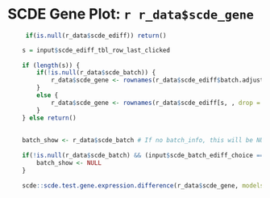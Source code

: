 
# SCDE Gene Plot: `r r_data$scde_gene`


```r
     if(is.null(r_data$scde_ediff)) return()

    s = input$scde_ediff_tbl_row_last_clicked
    
    if (length(s)) {
        if(!is.null(r_data$scde_batch)) {
            r_data$scde_gene <- rownames(r_data$scde_ediff$batch.adjusted[s, , drop = FALSE])
        }
        else {
            r_data$scde_gene <- rownames(r_data$scde_ediff[s, , drop = FALSE])
        }
    } else return()
    
    
    batch_show <- r_data$scde_batch # If no batch_info, this will be NULL. if batch info, then if the user choose batch.effect or batch.adjusted, show batch, otherwise set to NULL
    
    if(!is.null(r_data$scde_batch) && (input$scde_batch_ediff_choice == 'results')) {
        batch_show <- NULL
    }
    
    scde::scde.test.gene.expression.difference(r_data$scde_gene, models = r_data$scde_ifm[r_data$scde_sample,], groups = r_data$scde_group, batch = batch_show, counts = r_data$raw, prior = r_data$scde_prior)
```

